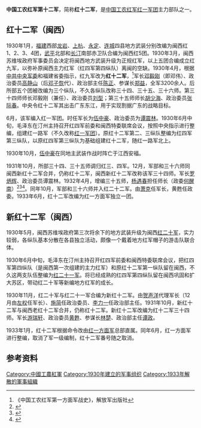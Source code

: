 '''中国工农红军第十二军'''，简称'''红十二军'''，是[[中国工农红军|中国工农红军]][[红一军团|红一军团]]主力部队之一。

== 红十二军（闽西）==

1930年1月，[[福建|福建]]西部[[龙岩市|龙岩]]、[[上杭|上杭]]、[[永定|永定]]、[[连城|连城]]四县地方武装分别改编为闽西红1、2、3、4团，[[武平|武平]]北部和[[长汀|长汀]]南部赤卫队合编为闽西红5团。1930年3月，闽西苏维埃政府军事委员会决定将闽西地方武装升级为正规红军，以上五团合编成立红九军，以弥补原闽西主力红军（红四军第四纵队）离闽的空缺。1930年4月，根据[[中共中央军委|中共中央军委]]和福建省委指示，红九军改为'''红十二军'''，<ref name="r1">
《中国工农红军第一方面军战史》，解放军出版社
</ref>军长[[邓毅刚|邓毅刚]]（即邓伟）、政治委员[[高静山|高静山]]（后[[邓子恢|邓子恢]]代）、政治部主任[[陈正|陈正]]、参谋长[[郑益|郑益]]，全军3200余人。后所部五个团被改编为三个纵队，不久各纵队改称三十四、三十五、三十六师。第三十四师师长邓毅刚（兼任）、政治委员[[刘型|刘型]]；第三十五师师长[[胡少海|胡少海]]、政治委员[[张际春|张际春]]。中央令红十二军其出击广东东江，用于实现割据广东的战略目标。

6月，该军编入红一军团。时任军长为[[伍中豪|伍中豪]]、政治委员为[[谭震林|谭震林]]。1930年6月中旬，毛泽东在汀州主持召开红四军前委和闽西特委联席会议，按照中央指示进行整编，组建红一路军（不久改称[[红一军团|红一军团]]）。原红十二军第二、三纵队整编为红四军第三纵队，以原红四军第三纵队为基础组建红十二军，随红一路军北上。

1930年10月，[[伍中豪|伍中豪]]在同地主武装作战时阵亡于江西安福。

1931年10月，所部三十四、三十五师调归红三、四军。12月，军部和三十六师同闽西新红十二军合并，仍称红十二军，闽西新红十二军改称该军三十四师。军长[[罗炳辉|罗炳辉]]、政治委员谭震林。1932年4月，增编三十五师，[[杨遇春_(1909年)|杨遇春]]担任师长（政委[[何醒南|何醒南]]）<ref>{{Cite book|title=文史天地 2012年 第5期|last=|first=|publisher=文史天地杂志社|year=2012.05|isbn=|location=|pages=33}}</ref><ref>{{Cite book|title=中国红军发展史|last=王健英著|first=|publisher=广州：广东人民出版社|year=2000.01|isbn=7-218-03198-6|location=|pages=243}}</ref><ref>{{Cite book|title=中国共产党组织史资料汇编 领导机构沿革和成员名录 从一大至十四大 增订本|last=王健英编著|first=|publisher=北京：中共中央党校出版社|year=1995.09|isbn=7-5035-0928-7|location=|pages=203}}</ref>。同年10月，军部和三十六师并入红二十二军。由[[萧克|萧克]]任军长，黄甦任政委。1933年6月，红十二军改编为红一方面军独立一团。

==新红十二军（闽西）==
1930年5月，闽西苏维埃政府第三次将余下的地方武装升级为闽西[[红二十军|红二十军]]，实力较弱，各纵队基本分散在各县独立活动，颇像一个戴着地方红军帽子的游击队联合体。

1930年6月中旬，毛泽东在汀州主持召开红四军前委和闽西特委联席会议，把红四军第四纵队（是闽西第一次组建的主力红军）和原红十二军第一纵队留在闽西，不久这两支队伍整编为[[红二十一军|红二十一军]]。将已经成熟的红四军第四纵队留在闽西巩固和扩大苏区，带动红二十军等新编地方红军的成长。

1930年11月，红二十军与红二十一军合编为新红十二军。由[[贺声洋|贺声洋]]代理军长（12月由[[左权|左权]]任军长）、[[施简|施简]]任政治委员、[[李力一|李力一]]任政治部主任。1931年10月，新红十二军与闽西老红十二军合并，仍称红十二军。新红十二军改编为红十二军三十四师。军长[[游瑞轩|游瑞轩]]、政治委员[[黄甦|黄甦]]、参谋长[[林楚|林楚]]、政治部主任[[谭政|谭政]]。

1933年1月，红十二军根据命令改由[[红一方面军|红一方面军]]总部直属。同年6月，红一方面军进行整编，取消了军一级编制，红十二军番号随之取消。

==参考资料==
<div class="references-small">
<references />
</div>

{{中國工農紅軍}}

[[Category:中國工農紅軍|Category:中國工農紅軍]]
[[Category:1930年建立的军事组织|Category:1930年建立的军事组织]]
[[Category:1933年解散的軍事組織|Category:1933年解散的軍事組織]]